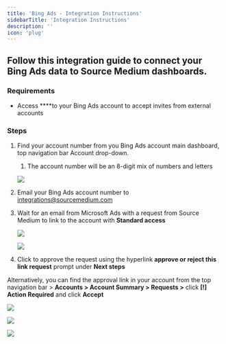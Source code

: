 ```yaml
---
title: 'Bing Ads - Integration Instructions'
sidebarTitle: 'Integration Instructions'
description: ''
icon: 'plug'
---
```


## Follow this integration guide to connect your Bing Ads data to Source Medium dashboards.

### Requirements

- Access ****to your Bing Ads account to accept invites from external accounts

### **Steps**

1. Find your account number from you Bing Ads account main dashboard, top navigation bar  Account drop-down. 
    1. The account number will be an 8-digit mix of numbers and letters
    
    ![](/images/article-images-bing-integration/Untitled.png)
    
2. Email your Bing Ads account number to integrations@sourcemedium.com
3. Wait for an email from Microsoft Ads with a request from Source Medium to link to the account with **Standard access**
    
    ![](/images/article-images-bing-integration/Untitled1.png)
    
    ![](/images/article-images-bing-integration/Untitled2.png)
    
4. Click to approve the request using the hyperlink **approve or reject this link request** prompt under **Next steps**

Alternatively, you can find the approval link in your account from the top navigation bar > **Accounts > Account Summary > Requests >** click **[!] Action Required** and click **Accept**

![](/images/article-images-bing-integration/Untitled3.png)

![](/images/article-images-bing-integration/Untitled4.png)

![](/images/article-images-bing-integration/Untitled5.png)